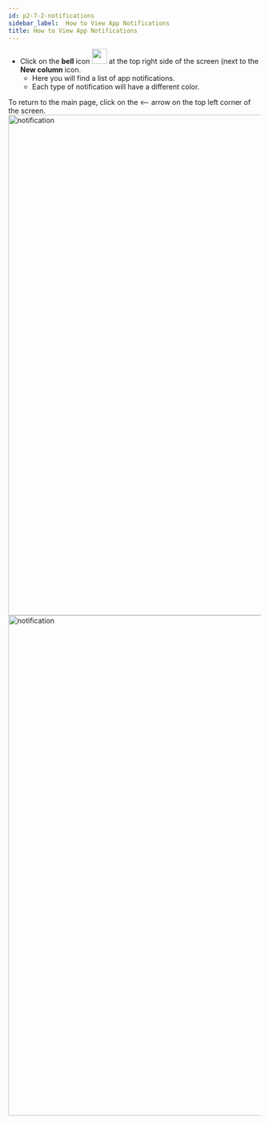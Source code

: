 ```yaml
---
id: p2-7-2-notifications
sidebar_label:  How to View App Notifications
title: How to View App Notifications
---
```


- Click on the **bell** icon <img src="/assets/notification.png" width="30px" alt=""/> at the top right side of the screen (next to the **New column** icon.
  - Here you will find a list of app notifications. 	
  - Each type of notification will have a different color. 

To return to the main page, click on the <—— arrow on the top left corner of the screen. 
<img src="/AutographaV2-1-0/notification1.png"  width="1000px" alt="notification"/>
<img src="/AutographaV2-1-0/notification2.png"  width="1000px" alt="notification"/>